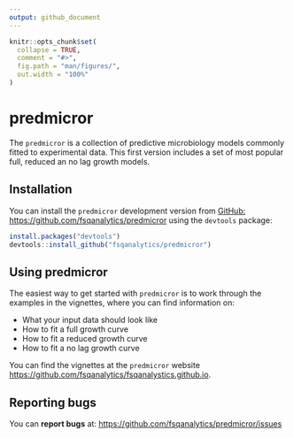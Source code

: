 ```yaml
---
output: github_document
---
```


<!-- README.md is generated from README.Rmd. Please edit that file -->

```r
knitr::opts_chunk$set(
  collapse = TRUE,
  comment = "#>",
  fig.path = "man/figures/",
  out.width = "100%"
)
```

# predmicror

<!-- badges: start -->
<!-- badges: end -->

The `predmicror` is a collection of predictive microbiology models commonly fitted to experimental data. This first version includes a set of most popular full, reduced an no lag growth models.

## Installation

You can install the `predmicror` development version from [GitHub: https://github.com/fsqanalytics/predmicror](https://github.com/fsqanalytics/predmicror) using the `devtools` package:

```r
install.packages("devtools")
devtools::install_github("fsqanalytics/predmicror")
```

## Using predmicror

The easiest way to get started with `predmicror` is to work through the examples in the vignettes, where you can find information on:

* What your input data should look like
* How to fit a full growth curve
* How to fit a reduced growth curve
* How to fit a no lag growth curve

You can find the vignettes at the `predmicror` website [https://github.com/fsqanalytics/fsqanalystics.github.io](https://github.com/fsqanalytics/fsqanalystics.github.io). 

## Reporting bugs

You can **report bugs** at: [https://github.com/fsqanalytics/predmicror/issues](https://github.com/fsqanalytics/predmicror/issues)

